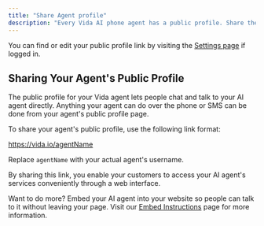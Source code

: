 ```yaml
---
title: "Share Agent profile"
description: "Every Vida AI phone agent has a public profile. Share the link to share your agent!"
---
```


You can find or edit your public profile link by visiting the [Settings page](https://vida.io/app/inbox?filter=priority&settings=true&showOrgSettings=true&settingsTab=general) if logged in.

## Sharing Your Agent's Public Profile

The public profile for your Vida agent lets people chat and talk to your AI agent directly. Anything your agent can do over the phone or SMS can be done from your agent's public profile page.

To share your agent's public profile, use the following link format:

https://vida.io/agentName

Replace `agentName` with your actual agent's username.

By sharing this link, you enable your customers to access your AI agent's services conveniently through a web interface.

Want to do more? Embed your AI agent into your website so people can talk to it without leaving your page. Visit our [Embed Instructions](/sharing/embed) page for more information.